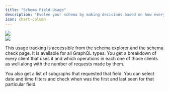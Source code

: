 ```yaml
---
title: "Schema Field Usage"
description: "Evolve your schema by making decisions based on how every field is used by different clients and operations"
icon: chart-column
---
```


<Frame caption="Viewing the usage of a specific field">
  <img src="/images/studio/analytics/image-9.png" />
</Frame>
<br />
<Frame caption="Schema Field Usage overview">
  <img src="/images/studio/analytics/image-10.png" />
</Frame>

This usage tracking is accessible from the schema explorer and the schema check page. It is available for all GraphQL types. You get a breakdown of every client that uses it and which operations in each one of those clients as well along with the number of requests made by them.

You also get a list of subgraphs that requested that field. You can select date and time filters and check when was the first and last seen for that particular field.
